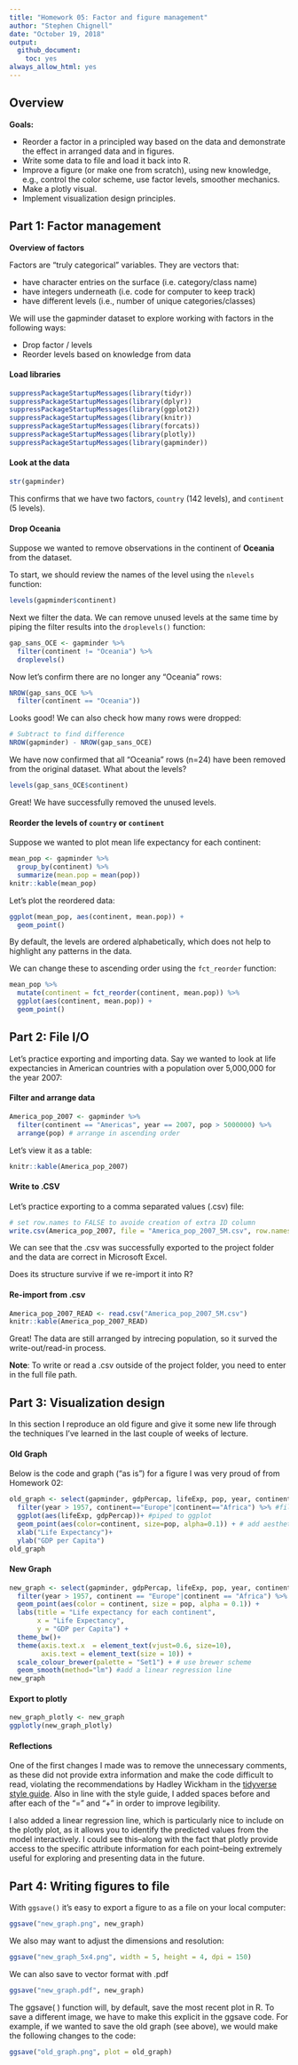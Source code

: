 ```yaml
---
title: "Homework 05: Factor and figure management"
author: "Stephen Chignell"
date: "October 19, 2018"
output:
  github_document:
    toc: yes
always_allow_html: yes
---
```


## Overview

**Goals:**

- Reorder a factor in a principled way based on the data and demonstrate the effect in arranged data and in figures.
- Write some data to file and load it back into R.
- Improve a figure (or make one from scratch), using new knowledge, e.g., control the color scheme, use factor levels, smoother mechanics.
- Make a plotly visual.
- Implement visualization design principles.


## Part 1: Factor management

**Overview of factors**

Factors are “truly categorical” variables. They are vectors that:

- have character entries on the surface (i.e. category/class name)
- have integers underneath (i.e. code for computer to keep track)
- have different levels (i.e., number of unique categories/classes)

We will use the gapminder dataset to explore working with factors in the following ways:

- Drop factor / levels
- Reorder levels based on knowledge from data


#### Load libraries

```r
suppressPackageStartupMessages(library(tidyr))
suppressPackageStartupMessages(library(dplyr))
suppressPackageStartupMessages(library(ggplot2))
suppressPackageStartupMessages(library(knitr))
suppressPackageStartupMessages(library(forcats))
suppressPackageStartupMessages(library(plotly))
suppressPackageStartupMessages(library(gapminder))
```

#### Look at the data

```r
str(gapminder)
```

This confirms that we have two factors, `country` (142 levels), and `continent` (5 levels).


#### Drop Oceania

Suppose we wanted to remove observations in the continent of **Oceania** from the dataset. 

To start, we should review the names of the level using the `nlevels` function:

```r
levels(gapminder$continent)
```

Next we filter the data. We can remove unused levels at the same time by piping the filter results into the `droplevels()` function:

```r
gap_sans_OCE <- gapminder %>% 
  filter(continent != "Oceania") %>% 
  droplevels()
```

Now let's confirm there are no longer any "Oceania" rows:
```r
NROW(gap_sans_OCE %>% 
  filter(continent == "Oceania"))
```

Looks good! We can also check how many rows were dropped:
```r
# Subtract to find difference
NROW(gapminder) - NROW(gap_sans_OCE)
```

We have now confirmed that all "Oceania" rows (n=24) have been removed from the original dataset. What about the levels?

```r
levels(gap_sans_OCE$continent)
```

Great! We have successfully removed the unused levels.

#### Reorder the levels of `country` or `continent`


Suppose we wanted to plot mean life expectancy for each continent:


```r
mean_pop <- gapminder %>%
  group_by(continent) %>% 
  summarize(mean.pop = mean(pop)) 
knitr::kable(mean_pop)
```

Let's plot the reordered data:
```r
ggplot(mean_pop, aes(continent, mean.pop)) + 
  geom_point()
```

By default, the levels are ordered alphabetically, which does not help to highlight any patterns in the data. 

We can change these to ascending order using the `fct_reorder` function:

```r
mean_pop %>%
  mutate(continent = fct_reorder(continent, mean.pop)) %>% 
  ggplot(aes(continent, mean.pop)) + 
  geom_point()
```

## Part 2: File I/O

Let's practice exporting and importing data. Say we wanted to look at life expectancies in American countries with a population over 5,000,000 for the year 2007:

#### Filter and arrange data
```r
America_pop_2007 <- gapminder %>%
  filter(continent == "Americas", year == 2007, pop > 5000000) %>%
  arrange(pop) # arrange in ascending order
```

Let's view it as a table:
```r
knitr::kable(America_pop_2007)
```

#### Write to .CSV
Let's practice exporting to a comma separated values (.csv) file:
```r
# set row.names to FALSE to avoide creation of extra ID column
write.csv(America_pop_2007, file = "America_pop_2007_5M.csv", row.names = FALSE) 
```

We can see that the .csv was successfully exported to the project folder and the data are correct in Microsoft Excel. 

Does its structure survive if we re-import it into R?

#### Re-import from .csv
```r
America_pop_2007_READ <- read.csv("America_pop_2007_5M.csv")
knitr::kable(America_pop_2007_READ)
```
Great! The data are still arranged by intrecing population, so it surved the write-out/read-in process. 

**Note**: To write or read a .csv outside of the project folder, you need to enter in the full file path.


## Part 3: Visualization design

In this section I reproduce an old figure and give it some new life through the techniques I've learned in the last couple of weeks of lecture. 

#### Old Graph
Below is the code and graph ("as is") for a figure I was very proud of from Homework 02:
```r
old_graph <- select(gapminder, gdpPercap, lifeExp, pop, year, continent) %>% #subsetting data
  filter(year > 1957, continent=="Europe"|continent=="Africa") %>% #filter by criteria
  ggplot(aes(lifeExp, gdpPercap))+ #piped to ggplot
  geom_point(aes(color=continent, size=pop, alpha=0.1)) + # add aesthetics 
  xlab("Life Expectancy")+
  ylab("GDP per Capita")
old_graph
```


#### New Graph
```r
new_graph <- select(gapminder, gdpPercap, lifeExp, pop, year, continent) %>% 
  filter(year > 1957, continent == "Europe"|continent == "Africa") %>%   ggplot(aes(lifeExp, gdpPercap)) +
  geom_point(aes(color = continent, size = pop, alpha = 0.1)) +
  labs(title = "Life expectancy for each continent", 
       x = "Life Expectancy", 
       y = "GDP per Capita") + 
  theme_bw()+
  theme(axis.text.x  = element_text(vjust=0.6, size=10),
        axis.text = element_text(size = 10)) +
  scale_colour_brewer(palette = "Set1") + # use brewer scheme
  geom_smooth(method="lm") #add a linear regression line
new_graph
```


#### Export to plotly
```r
new_graph_plotly <- new_graph
ggplotly(new_graph_plotly) 

```

#### Reflections

One of the first changes I made was to remove the unnecessary comments, as these did not provide extra information and make the code difficult to read, violating the recommendations by Hadley Wickham in the [tidyverse style guide](http://style.tidyverse.org/). Also in line with the style guide, I added spaces before and after each of the "=" and "+" in order to improve legibility. 

I also added a linear regression line, which is particularly nice to include on the plotly plot, as it allows you to identify the predicted values from the model interactively. I could see this--along with the fact that plotly provide access to the specific attribute information for each point--being extremely useful for exploring and presenting data in the future.  


## Part 4: Writing figures to file

With `ggsave()` it's easy to export a figure to as a file on your local computer: 
```r
ggsave("new_graph.png", new_graph)
```

We also may want to adjust the dimensions and resolution:
```r
ggsave("new_graph_5x4.png", width = 5, height = 4, dpi = 150)
```

We can also save to vector format with .pdf
```r
ggsave("new_graph.pdf", new_graph)
```

The ggsave( ) function will, by default, save the most recent plot in R. To save a different image, we have to make this explicit in the ggsave code. For example, if we wanted to save the old graph (see above), we would make the following changes to the code:

```r
ggsave("old_graph.png", plot = old_graph)
```


